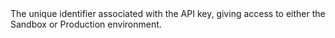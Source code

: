   
<ParamField body="ClientId" type="string">     
The unique identifier associated with the API key, giving access to either the Sandbox or Production environment.  
</ParamField>